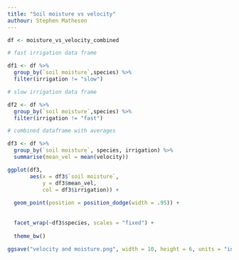 ---
title: "Soil moisture vs velocity"
authour: Stephen Matheson
---



```{r}

df <- moisture_vs_velocity_combined

```

```{r}

# fast irrigation data frame

df1 <- df %>%
  group_by(`soil moisture`,species) %>%
  filter(irrigation != "slow")

# slow irrigation data frame

df2 <- df %>%
  group_by(`soil moisture`,species) %>%
  filter(irrigation != "fast")

# combined dataframe with averages

df3 <- df %>%
  group_by(`soil moisture`, species, irrigation) %>%
  summarise(mean_vel = mean(velocity))

```

```{r fast irrigation data}

ggplot(df3, 
       aes(x = df3$`soil moisture`,
           y = df3$mean_vel,
           col = df3$irrigation)) +
  
  geom_point(position = position_dodge(width = .95)) +
  
  
  facet_wrap(~df3$species, scales = "fixed") +
  
  theme_bw()

ggsave("velocity and moisture.png", width = 10, height = 6, units = "in")

```

